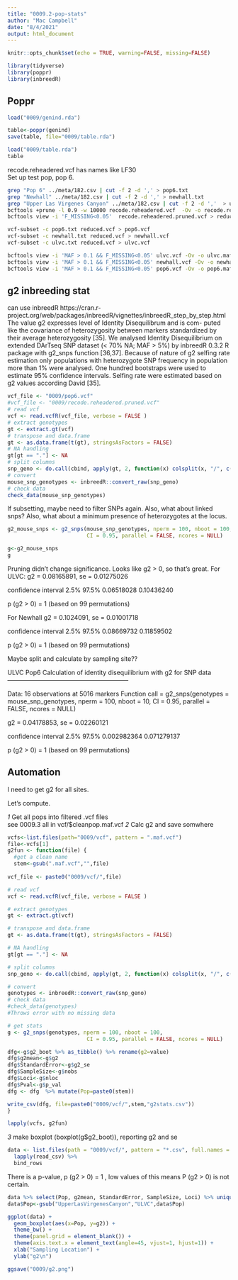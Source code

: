 ```yaml
---
title: "0009.2-pop-stats"
author: "Mac Campbell"
date: "8/4/2021"
output: html_document
---
```


```r
knitr::opts_chunk$set(echo = TRUE, warning=FALSE, missing=FALSE)
```

```r
library(tidyverse)
library(poppr)
library(inbreedR)
```

## Poppr
```r
load("0009/genind.rda")
```

```r
table<-poppr(genind)
save(table, file="0009/table.rda")
```
```r
load("0009/table.rda")
table
```

recode.reheadered.vcf has names like LF30   
Set up test pop, pop 6.   

```sh
grep "Pop 6" ../meta/182.csv | cut -f 2 -d ',' > pop6.txt
grep "Newhall" ../meta/182.csv | cut -f 2 -d ',' > newhall.txt
grep "Upper Las Virgenes Canyon" ../meta/182.csv | cut -f 2 -d ','  > ulvc.txt
bcftools +prune -l 0.9 -w 10000 recode.reheadered.vcf  -Ov -o recode.reheadered.pruned.vcf
bcftools view -i 'F_MISSING<0.05'  recode.reheadered.pruned.vcf > reduced.vcf

vcf-subset -c pop6.txt reduced.vcf > pop6.vcf
vcf-subset -c newhall.txt reduced.vcf > newhall.vcf
vcf-subset -c ulvc.txt reduced.vcf > ulvc.vcf

bcftools view -i 'MAF > 0.1 && F_MISSING<0.05' ulvc.vcf -Ov -o ulvc.maf.vcf
bcftools view -i 'MAF > 0.1 && F_MISSING<0.05' newhall.vcf -Ov -o newhall.maf.vcf
bcftools view -i 'MAF > 0.1 && F_MISSING<0.05' pop6.vcf -Ov -o pop6.maf.vcf
```

## g2 inbreeding stat
can use inbreedR
https://cran.r-project.org/web/packages/inbreedR/vignettes/inbreedR_step_by_step.html   
The value g2 expresses level of Identity Disequilibrum and is com- puted like the covariance of heterozygosity between markers standardized by their average heterozygosity [35]. We analysed Identity Disequilibrium on extended DArTseq SNP dataset (< 70% NA; MAF > 5%) by inbreedR 0.3.2 R package with g2_snps function [36,37]. Because of nature of g2 selfing rate estimation only populations with heterozygote SNP frequency in population more than 1% were analysed. One hundred bootstraps were used to estimate 95% confidence intervals. Selfing rate were estimated based on g2 values according David [35].     

```r
vcf_file <- "0009/pop6.vcf"
#vcf_file <- "0009/recode.reheadered.pruned.vcf"
# read vcf
vcf <- read.vcfR(vcf_file, verbose = FALSE )
# extract genotypes
gt <- extract.gt(vcf)
# transpose and data.frame
gt <- as.data.frame(t(gt), stringsAsFactors = FALSE)
# NA handling
gt[gt == "."] <- NA
# split columns
snp_geno <- do.call(cbind, apply(gt, 2, function(x) colsplit(x, "/", c("a","b"))))
# convert
mouse_snp_genotypes <- inbreedR::convert_raw(snp_geno)
# check data
check_data(mouse_snp_genotypes)
```

If subsetting, maybe need to filter SNPs again. Also, what about linked snps? Also, what about a minimum presence of heterozygotes at the locus.

```r
g2_mouse_snps <- g2_snps(mouse_snp_genotypes, nperm = 100, nboot = 100, 
                         CI = 0.95, parallel = FALSE, ncores = NULL)
```

```r
g<-g2_mouse_snps
g
```

Pruning didn't change significance. Looks like g2 > 0, so that's great.
For ULVC:
g2 = 0.08165891, se = 0.01275026

confidence interval 
      2.5%      97.5% 
0.06518028 0.10436240 

p (g2 > 0) = 1 (based on 99 permutations)

For Newhall
g2 = 0.1024091, se = 0.01001718

confidence interval 
      2.5%      97.5% 
0.08669732 0.11859502 

p (g2 > 0) = 1 (based on 99 permutations)

Maybe split and calculate by sampling site??

ULVC Pop6 
Calculation of identity disequilibrium with g2 for SNP data
-----------------------------------------------------------

Data: 16 observations at 5016 markers
Function call = g2_snps(genotypes = mouse_snp_genotypes, nperm = 100, nboot = 10,     CI = 0.95, parallel = FALSE, ncores = NULL)

g2 = 0.04178853, se = 0.02260121

confidence interval 
       2.5%       97.5% 
0.002982364 0.071279137 

p (g2 > 0) = 1 (based on 99 permutations)


## Automation

I need to get g2 for all sites.

Let's compute.     

_1_ Get all pops into filtered .vcf files      
see 0009.3 all in vcf/$cleanpop.maf.vcf 
_2_ Calc g2 and save somwhere

```r
vcfs<-list.files(path="0009/vcf", pattern = ".maf.vcf")
file<-vcfs[1]
g2fun <- function(file) {
  #get a clean name
  stem<-gsub(".maf.vcf","",file)
  
vcf_file <- paste0("0009/vcf/",file)

# read vcf
vcf <- read.vcfR(vcf_file, verbose = FALSE )

# extract genotypes
gt <- extract.gt(vcf)

# transpose and data.frame
gt <- as.data.frame(t(gt), stringsAsFactors = FALSE)

# NA handling
gt[gt == "."] <- NA

# split columns
snp_geno <- do.call(cbind, apply(gt, 2, function(x) colsplit(x, "/", c("a","b"))))

# convert
genotypes <- inbreedR::convert_raw(snp_geno)
# check data
#check_data(genotypes)
#Throws error with no missing data

# get stats
g <- g2_snps(genotypes, nperm = 100, nboot = 100, 
                         CI = 0.95, parallel = FALSE, ncores = NULL)

dfg<-g$g2_boot %>% as_tibble() %>% rename(g2=value) 
dfg$g2mean<-g$g2
dfg$StandardError<-g$g2_se
dfg$SampleSize<-g$nobs
dfg$Loci<-g$nloc
dfg$Pval<-g$p_val
dfg <- dfg  %>% mutate(Pop=paste0(stem))

write_csv(dfg, file=paste0("0009/vcf/",stem,"g2stats.csv"))
}

lapply(vcfs, g2fun)
```




_3_ make boxplot (boxplot(g$g2_boot)), reporting g2 and se

```r
data <- list.files(path = "0009/vcf/", pattern = "*.csv", full.names = TRUE) %>% 
  lapply(read_csv) %>%                                            
  bind_rows                                                        
```

There is a p-value, p (g2 > 0) = 1 , low values of this means P (g2 > 0) is not certain.

```r
data %>% select(Pop, g2mean, StandardError, SampleSize, Loci) %>% unique()
data$Pop<-gsub("UpperLasVirgenesCanyon","ULVC",data$Pop)
```
```r
ggplot(data) +
  geom_boxplot(aes(x=Pop, y=g2)) +
  theme_bw() +
  theme(panel.grid = element_blank()) +
  theme(axis.text.x = element_text(angle=45, vjust=1, hjust=1)) +
  xlab("Sampling Location") +
  ylab("g2\n") 

ggsave("0009/g2.png")
  
```

